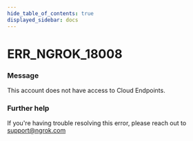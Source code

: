 ```yaml
---
hide_table_of_contents: true
displayed_sidebar: docs
---
```



# ERR_NGROK_18008

### Message
This account does not have access to Cloud Endpoints.

<ErrorDetails error='err_ngrok_18008' />


### Further help
If you're having trouble resolving this error, please reach out to [support@ngrok.com](mailto:support@ngrok.com?subject=Help%20with%20ERR_NGROK_18008)

